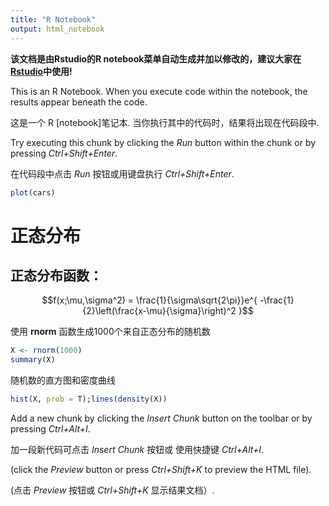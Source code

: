 ```yaml
---
title: "R Notebook"
output: html_notebook
---
```


**该文档是由Rstudio的R notebook菜单自动生成并加以修改的，建议大家在[Rstudio](https://rstudio.com)中使用!**

This is an R Notebook. When you execute code within the notebook, the results appear beneath the code. 

这是一个 R [notebook]笔记本. 当你执行其中的代码时，结果将出现在代码段中. 

Try executing this chunk by clicking the *Run* button within the chunk or by pressing *Ctrl+Shift+Enter*. 

在代码段中点击 *Run* 按钮或用键盘执行 *Ctrl+Shift+Enter*. 

```r
plot(cars)
```


# 正态分布

## 正态分布函数：

$$f(x;\mu,\sigma^2) = \frac{1}{\sigma\sqrt{2\pi}}e^{ -\frac{1}{2}\left(\frac{x-\mu}{\sigma}\right)^2 }$$

使用 **rnorm** 函数生成1000个来自正态分布的随机数

```r
X <- rnorm(1000)
summary(X)
```

随机数的直方图和密度曲线

```r
hist(X, prob = T);lines(density(X))
```

Add a new chunk by clicking the *Insert Chunk* button on the toolbar or by pressing *Ctrl+Alt+I*.

加一段新代码可点击 *Insert Chunk* 按钮或 使用快捷键 *Ctrl+Alt+I*.

(click the *Preview* button or press *Ctrl+Shift+K* to preview the HTML file).

(点击 *Preview* 按钮或 *Ctrl+Shift+K* 显示结果文档）.
